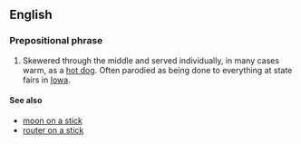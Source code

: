 ==English==

===Prepositional phrase===
{{en-PP}}

# {{lb|en|humorous}} Skewered through the middle and served individually, in many cases warm, as a [[hot dog]]. Often parodied as being done to everything at state fairs in [[Iowa]].

====See also====
* [[moon on a stick]]
* [[router on a stick]]